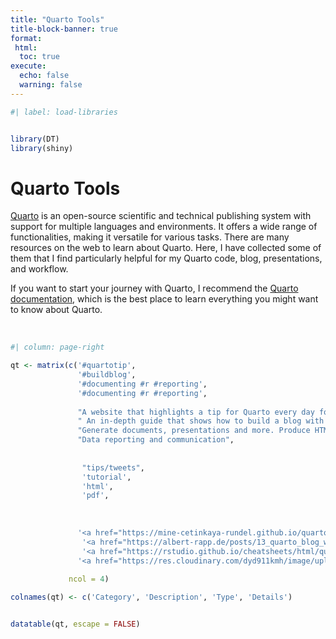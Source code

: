 ```yaml
---
title: "Quarto Tools"
title-block-banner: true
format: 
 html: 
  toc: true
execute: 
  echo: false
  warning: false
---
```


```r
#| label: load-libraries


library(DT)
library(shiny)

```

# Quarto Tools

[Quarto](https://quarto.org/) is an open-source scientific and technical publishing system with support for multiple languages and environments. It offers a wide range of functionalities, making it versatile for various tasks. There are many resources on the web to learn about Quarto. Here, I have collected some of them that I find particularly helpful for my Quarto code, blog, presentations, and workflow.

If you want to start your journey with Quarto, I recommend the [Quarto documentation](https://quarto.org/), which is the best place to learn everything you might want to know about Quarto.

<br>

```r
#| column: page-right

qt <- matrix(c('#quartotip',
               '#buildblog',
               '#documenting #r #reporting', 
               '#documenting #r #reporting',
               
               "A website that highlights a tip for Quarto every day for a month.",
               " An in-depth guide that shows how to build a blog with Quarto. A great resource that helps you start your own blog.",
               "Generate documents, presentations and more. Produce HTML, PDF, MS Word, reveal.js, MS Powerpoint, Beamer, websites, blogs, books",
               "Data reporting and communication",
               
               
                "tips/tweets",
                'tutorial',
                'html',
                'pdf',
               
               
               
               '<a href="https://mine-cetinkaya-rundel.github.io/quarto-tip-a-day/">A Quarto tip a day</a>',
                '<a href="https://albert-rapp.de/posts/13_quarto_blog_writing_guide/13_quarto_blog_writing_guide.html">The ultimate guide to starting a Quarto blog</a>',
                '<a href="https://rstudio.github.io/cheatsheets/html/quarto.html">Publish and Share with Quarto :: Cheatsheet</a>',
               '<a href="https://res.cloudinary.com/dyd911kmh/image/upload/v1676540721/Marketing/Blog/Quarto_Cheat_Sheet.pdf">Quarto Cheat Sheet</a>'),
             
             ncol = 4)

colnames(qt) <- c('Category', 'Description', 'Type', 'Details')


datatable(qt, escape = FALSE) 
          
          


```
